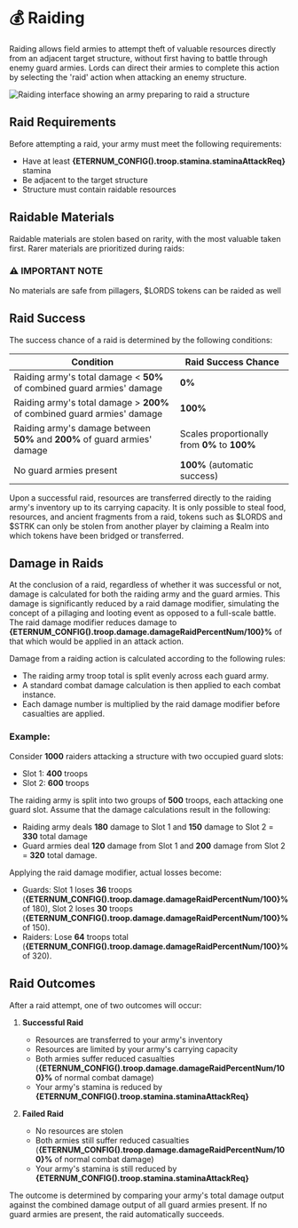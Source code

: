 
# 💰 Raiding

Raiding allows field armies to attempt theft of valuable resources directly from an adjacent target structure, without
first having to battle through enemy guard armies. Lords can direct their armies to complete this action by selecting
the 'raid' action when attacking an enemy structure.

![Raiding interface showing an army preparing to raid a structure](/screenshots/raiding.png)

## Raid Requirements

Before attempting a raid, your army must meet the following requirements:

- Have at least **{ETERNUM_CONFIG().troop.stamina.staminaAttackReq}** stamina
- Be adjacent to the target structure
- Structure must contain raidable resources

## Raidable Materials

Raidable materials are stolen based on rarity, with the most valuable taken first. Rarer materials are prioritized
during raids:

<RaidableResources />

<div style={importantNote.container}>
  <h3 style={importantNote.title}>⚠️ IMPORTANT NOTE</h3>
  <p style={importantNote.content}>No materials are safe from pillagers, $LORDS tokens can be raided as well</p>
</div>

## Raid Success

The success chance of a raid is determined by the following conditions:

| Condition                                                                  | Raid Success Chance                           |
| -------------------------------------------------------------------------- | --------------------------------------------- |
| Raiding army's total damage < **50%** of combined guard armies' damage     | **0%**                                        |
| Raiding army's total damage > **200%** of combined guard armies' damage    | **100%**                                      |
| Raiding army's damage between **50%** and **200%** of guard armies' damage | Scales proportionally from **0%** to **100%** |
| No guard armies present                                                    | **100%** (automatic success)                  |

Upon a successful raid, resources are transferred directly to the raiding army's inventory up to its carrying capacity.
It is only possible to steal food, resources, and ancient fragments from a raid, tokens such as $LORDS and $STRK can
only be stolen from another player by claiming a Realm into which tokens have been bridged or transferred.

## Damage in Raids

At the conclusion of a raid, regardless of whether it was successful or not, damage is calculated for both the raiding
army and the guard armies. This damage is significantly reduced by a raid damage modifier, simulating the concept of a
pillaging and looting event as opposed to a full-scale battle. The raid damage modifier reduces damage to
**{ETERNUM_CONFIG().troop.damage.damageRaidPercentNum/100}%** of that which would be applied in an attack action.

Damage from a raiding action is calculated according to the following rules:

- The raiding army troop total is split evenly across each guard army.
- A standard combat damage calculation is then applied to each combat instance.
- Each damage number is multiplied by the raid damage modifier before casualties are applied.

### Example:

Consider **1000** raiders attacking a structure with two occupied guard slots:

- Slot 1: **400** troops
- Slot 2: **600** troops

The raiding army is split into two groups of **500** troops, each attacking one guard slot. Assume that the damage
calculations result in the following:

- Raiding army deals **180** damage to Slot 1 and **150** damage to Slot 2 = **330** total damage
- Guard armies deal **120** damage from Slot 1 and **200** damage from Slot 2 = **320** total damage.

Applying the raid damage modifier, actual losses become:

- Guards: Slot 1 loses **36** troops (**{ETERNUM_CONFIG().troop.damage.damageRaidPercentNum/100}%** of 180), Slot 2
  loses **30** troops (**{ETERNUM_CONFIG().troop.damage.damageRaidPercentNum/100}%** of 150).
- Raiders: Lose **64** troops total (**{ETERNUM_CONFIG().troop.damage.damageRaidPercentNum/100}%** of 320).

## Raid Outcomes

After a raid attempt, one of two outcomes will occur:

1. **Successful Raid**

   - Resources are transferred to your army's inventory
   - Resources are limited by your army's carrying capacity
   - Both armies suffer reduced casualties (**{ETERNUM_CONFIG().troop.damage.damageRaidPercentNum/100}%** of normal
     combat damage)
   - Your army's stamina is reduced by **{ETERNUM_CONFIG().troop.stamina.staminaAttackReq}**

2. **Failed Raid**
   - No resources are stolen
   - Both armies still suffer reduced casualties (**{ETERNUM_CONFIG().troop.damage.damageRaidPercentNum/100}%** of
     normal combat damage)
   - Your army's stamina is still reduced by **{ETERNUM_CONFIG().troop.stamina.staminaAttackReq}**

The outcome is determined by comparing your army's total damage output against the combined damage output of all guard
armies present. If no guard armies are present, the raid automatically succeeds.

